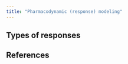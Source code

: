 ```yaml
---
title: "Pharmacodynamic (response) modeling"
---
```


:::{.callout-caution title="Under construction"}
:::

## Types of responses

## References

::: {#refs}
:::
